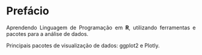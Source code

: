 <style>
  body{text-align: justify}
</style>

# Prefácio {.unnumbered}

Aprendendo Linguagem de Programação em **R**, utilizando ferramentas e pacotes para a análise de dados.

Principais pacotes de visualização de dados: ggplot2 e Plotly.